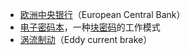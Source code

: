 *[[欧洲中央银行|欧洲中央银行]]（European Central Bank）
*[[电子密码本|电子密码本]]，一种[[块密码|块密码]]的工作模式
*[[涡流制动|涡流制动]]（Eddy current brake）

{{disambig|Cat=三字拉丁字母缩写消歧义}}